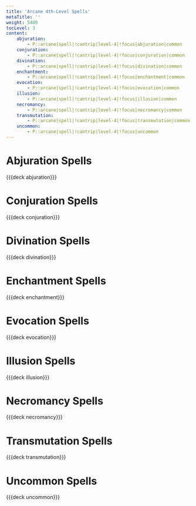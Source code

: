 ```yaml
---
title: 'Arcane 4th-Level Spells'
metaTitle: ''
weight: 5400
tocLevel: 3
content:
    abjuration:
        - P::arcane|spell|!cantrip|level-4|!focus|abjuration|common
    conjuration:
        - P::arcane|spell|!cantrip|level-4|!focus|conjuration|common
    divination:
        - P::arcane|spell|!cantrip|level-4|!focus|divination|common
    enchantment:
        - P::arcane|spell|!cantrip|level-4|!focus|enchantment|common
    evocation:
        - P::arcane|spell|!cantrip|level-4|!focus|evocation|common
    illusion:
        - P::arcane|spell|!cantrip|level-4|!focus|illusion|common
    necromancy:
        - P::arcane|spell|!cantrip|level-4|!focus|necromancy|common
    transmutation:
        - P::arcane|spell|!cantrip|level-4|!focus|transmutation|common
    uncommon:
        - P::arcane|spell|!cantrip|level-4|!focus|uncommon
---
```


# Abjuration Spells

{{{deck abjuration}}}

# Conjuration Spells

{{{deck conjuration}}}

# Divination Spells

{{{deck divination}}}

# Enchantment Spells

{{{deck enchantment}}}

# Evocation Spells

{{{deck evocation}}}

# Illusion Spells

{{{deck illusion}}}

# Necromancy Spells

{{{deck necromancy}}}

# Transmutation Spells

{{{deck transmutation}}}

# Uncommon Spells

{{{deck uncommon}}}
